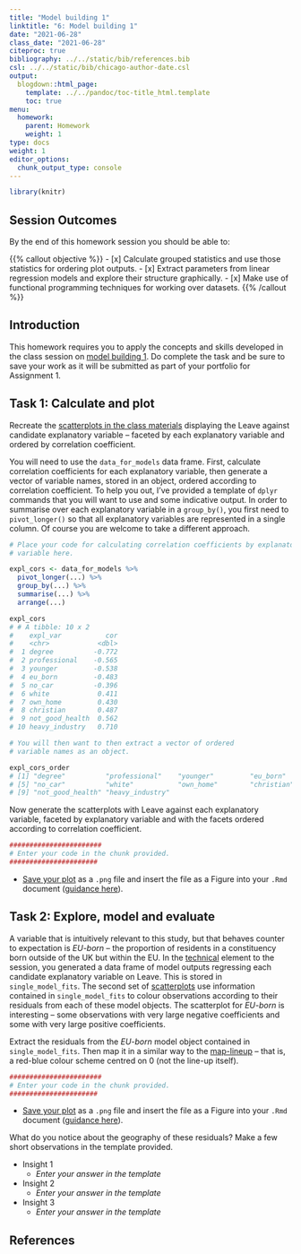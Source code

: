 ```yaml
---
title: "Model building 1"
linktitle: "6: Model building 1"
date: "2021-06-28"
class_date: "2021-06-28"
citeproc: true
bibliography: ../../static/bib/references.bib
csl: ../../static/bib/chicago-author-date.csl
output:
  blogdown::html_page:
    template: ../../pandoc/toc-title_html.template
    toc: true
menu:
  homework:
    parent: Homework
    weight: 1
type: docs
weight: 1
editor_options:
  chunk_output_type: console
---
```


```r
library(knitr)
```

## Session Outcomes

By the end of this homework session you should be able to:

{{% callout objective %}}
- [x] Calculate grouped statistics and use those statistics for ordering plot outputs.
- [x] Extract parameters from linear regression models and explore their structure graphically.
- [x] Make use of functional programming techniques for working over datasets.
{{% /callout %}}

## Introduction

This homework requires you to apply the concepts and skills developed in the class session on [model building 1](/class/06-class/). Do complete the task and be sure to save your work as it will be submitted as part of your portfolio for Assignment 1.

## Task 1: Calculate and plot

Recreate the [scatterplots in the class materials](/class/06-class/#quantifying-and-exploring-co-variation-1) displaying the Leave against candidate explanatory variable -- faceted by each explanatory variable and ordered by correlation coefficient.


You will need to use the `data_for_models` data frame. First, calculate correlation coefficients for each explanatory variable, then generate a vector of variable names, stored in an object, ordered according to correlation coefficient.  To help you out, I've provided a template of `dplyr` commands that you will want to use and some indicative output. In order to summarise over each explanatory variable in a `group_by()`, you first need to `pivot_longer()` so that all explanatory variables are represented in a single column. Of course you are welcome to take a different approach.

```r
# Place your code for calculating correlation coefficients by explanatory
# variable here.

expl_cors <- data_for_models %>%
  pivot_longer(...) %>%
  group_by(...) %>%
  summarise(...) %>%
  arrange(...)

expl_cors
# # A tibble: 10 x 2
#    expl_var           cor
#    <chr>            <dbl>
#  1 degree          -0.772
#  2 professional    -0.565
#  3 younger         -0.538
#  4 eu_born         -0.483
#  5 no_car          -0.396
#  6 white            0.411
#  7 own_home         0.430
#  8 christian        0.487
#  9 not_good_health  0.562
# 10 heavy_industry   0.710

# You will then want to then extract a vector of ordered
# variable names as an object.

expl_cors_order
# [1] "degree"          "professional"    "younger"         "eu_born"
# [5] "no_car"          "white"           "own_home"        "christian"
# [9] "not_good_health" "heavy_industry"

```

Now generate the scatterplots with Leave against each explanatory variable, faceted by explanatory variable and with the facets ordered according to correlation coefficient.

```r
#######################
# Enter your code in the chunk provided.
######################
```

* [Save your plot](https://r4ds.had.co.nz/graphics-for-communication.html#saving-your-plots) as a `.png` file and insert the file as a Figure into your `.Rmd` document ([guidance here](https://rmd4sci.njtierney.com/figures-tables-captions-.html)).


## Task 2: Explore, model and evaluate

A variable that is intuitively relevant to this study, but that behaves counter to expectation is *EU-born* -- the proportion of residents in a constituency born outside of the UK but within the EU. In the [technical](/class/06-class/#techniques) element to the session, you generated a data frame of model outputs regressing each candidate explanatory variable on Leave. This is stored in `single_model_fits`. The second set of [scatterplots](class/06-class/#modelling-for-co-variation-1) use information contained in `single_model_fits` to colour observations according to their residuals from each of these model objects. The scatterplot for *EU-born* is interesting -- some observations with very large negative coefficients and some with very large positive coefficients.

Extract the residuals from the *EU-born* model object contained in `single_model_fits`. Then map it in a similar way to the [map-lineup](/class/06-class/#exploring-bias-1) -- that is, a red-blue colour scheme centred on 0 (not the line-up itself).

```r
#######################
# Enter your code in the chunk provided.
######################
```
* [Save your plot](https://r4ds.had.co.nz/graphics-for-communication.html#saving-your-plots) as a `.png` file and insert the file as a Figure into your `.Rmd` document ([guidance here](https://rmd4sci.njtierney.com/figures-tables-captions-.html)).

What do you notice about the geography of these residuals? Make a few short observations in the template provided.

* Insight 1
  + *Enter your answer in the template*
* Insight 2
  + *Enter your answer in the template*
* Insight 3
  + *Enter your answer in the template*



## References
